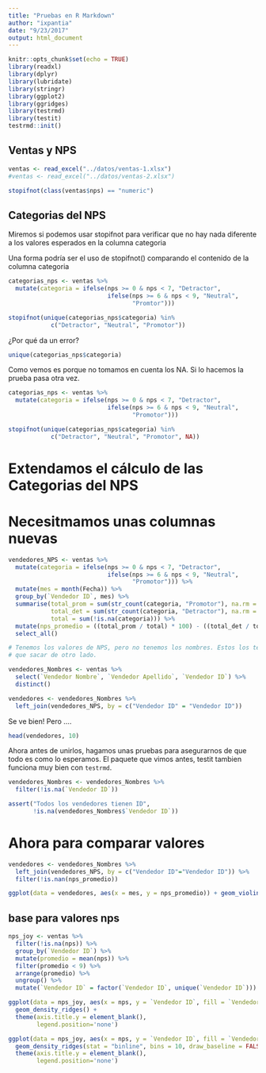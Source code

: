 ```yaml
---
title: "Pruebas en R Markdown"
author: "ixpantia"
date: "9/23/2017"
output: html_document
---
```


```r
knitr::opts_chunk$set(echo = TRUE)
library(readxl)
library(dplyr)
library(lubridate)
library(stringr)
library(ggplot2)
library(ggridges)
library(testrmd)
library(testit)
testrmd::init()
```

## Ventas y NPS

```r
ventas <- read_excel("../datos/ventas-1.xlsx")
#ventas <- read_excel("../datos/ventas-2.xlsx")
```

```r
stopifnot(class(ventas$nps) == "numeric")
```


## Categorias del NPS 
Miremos si podemos usar stopifnot para verificar que no hay nada diferente
a los valores esperados en la columna categoria
 
Una forma podría ser el uso de stopifnot() comparando el contenido de la 
columna categoria

```r
categorias_nps <- ventas %>% 
  mutate(categoria = ifelse(nps >= 0 & nps < 7, "Detractor",
                            ifelse(nps >= 6 & nps < 9, "Neutral", 
                                   "Promtor")))
```

```r
stopifnot(unique(categorias_nps$categoria) %in% 
            c("Detractor", "Neutral", "Promotor"))
```

¿Por qué da un error?

```r
unique(categorias_nps$categoria)
```

Como vemos es porque no tomamos en cuenta los NA. Si lo hacemos la prueba pasa
otra vez.

```r
categorias_nps <- ventas %>% 
  mutate(categoria = ifelse(nps >= 0 & nps < 7, "Detractor",
                            ifelse(nps >= 6 & nps < 9, "Neutral", 
                                   "Promotor")))
```

```r
stopifnot(unique(categorias_nps$categoria) %in% 
            c("Detractor", "Neutral", "Promotor", NA))
```

# Extendamos el cálculo de las Categorias del NPS 
# Necesitmamos unas columnas nuevas

```r
vendedores_NPS <- ventas %>% 
  mutate(categoria = ifelse(nps >= 0 & nps < 7, "Detractor",
                            ifelse(nps >= 6 & nps < 9, "Neutral", 
                                   "Promotor"))) %>% 
  mutate(mes = month(Fecha)) %>% 
  group_by(`Vendedor ID`, mes) %>% 
  summarise(total_prom = sum(str_count(categoria, "Promotor"), na.rm = TRUE),
            total_det = sum(str_count(categoria, "Detractor"), na.rm = TRUE),
            total = sum(!is.na(categoria))) %>% 
  mutate(nps_promedio = ((total_prom / total) * 100) - ((total_det / total) * 100)) %>% 
  select_all()

# Tenemos los valores de NPS, pero no tenemos los nombres. Estos los tenemos
# que sacar de otro lado.

vendedores_Nombres <- ventas %>%
  select(`Vendedor Nombre`, `Vendedor Apellido`, `Vendedor ID`) %>% 
  distinct()

vendedores <- vendedores_Nombres %>% 
  left_join(vendedores_NPS, by = c("Vendedor ID" = "Vendedor ID"))
```

Se ve bien! 
Pero ....

```r
head(vendedores, 10)
```

Ahora antes de unirlos, hagamos unas pruebas para asegurarnos de que todo
es como lo esperamos. El paquete que vimos antes, testit tambien funciona
muy bien con `testrmd`. 

```r
vendedores_Nombres <- vendedores_Nombres %>% 
  filter(!is.na(`Vendedor ID`))
```

```r
assert("Todos los vendedores tienen ID", 
       !is.na(vendedores_Nombres$`Vendedor ID`))
```

# Ahora para comparar valores

```r
vendedores <- vendedores_Nombres %>% 
  left_join(vendedores_NPS, by = c("Vendedor ID"="Vendedor ID")) %>% 
  filter(!is.nan(nps_promedio))
```

```r
ggplot(data = vendedores, aes(x = mes, y = nps_promedio)) + geom_violin()
```


## base para valores nps

```r
nps_joy <- ventas %>% 
  filter(!is.na(nps)) %>% 
  group_by(`Vendedor ID`) %>% 
  mutate(promedio = mean(nps)) %>% 
  filter(promedio < 9) %>%
  arrange(promedio) %>% 
  ungroup() %>% 
  mutate(`Vendedor ID` = factor(`Vendedor ID`, unique(`Vendedor ID`)))
```

```r
ggplot(data = nps_joy, aes(x = nps, y = `Vendedor ID`, fill = `Vendedor ID`)) + 
  geom_density_ridges() +
  theme(axis.title.y = element_blank(),
        legend.position='none')
```

```r
ggplot(data = nps_joy, aes(x = nps, y = `Vendedor ID`, fill = `Vendedor ID`)) + 
  geom_density_ridges(stat = "binline", bins = 10, draw_baseline = FALSE) + 
  theme(axis.title.y = element_blank(),
        legend.position='none')
```

